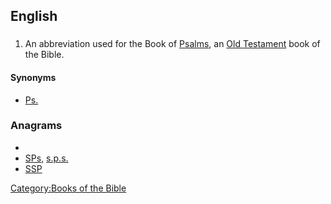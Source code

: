 ==English==

==={{abbreviation}}===
{{infl|en|abbreviation}}
# {{biblical}} An abbreviation used for the Book of [[Psalms]], an [[Old Testament]] book of the Bible. 

====Synonyms====
*[[Ps.]]

===Anagrams===
* {{alphagram|pss}}
* [[SPs#English|SPs]], [[s.p.s.#English|s.p.s.]]
* [[SSP#English|SSP]]


[[Category:Books of the Bible]]